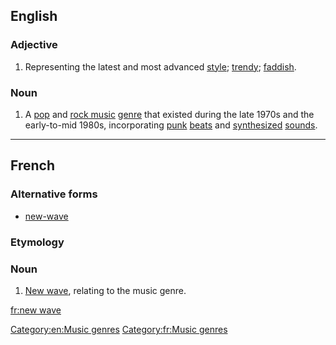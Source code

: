 ==English==
{{wikipedia|New Wave music}}

===Adjective===
{{en-adj|pos=[[new]] [[wave]]}}

# Representing the latest and most advanced [[style]]; [[trendy]]; [[faddish]].

===Noun===
{{en-noun|-}}

# A [[pop music|pop]] and [[rock music]] [[genre]] that existed during the late 1970s and the early-to-mid 1980s, incorporating [[punk rock|punk]] [[beat]]s and [[synthesizer|synthesized]] [[sound]]s.

[[Category:en:Music genres]]
----

==French==

===Alternative forms===
* [[new-wave]]

===Etymology===
{{borrowing|en|lang=fr}}

===Noun===
{{infl|fr|noun|head=[[new]] [[wave]]|g=m|singular only}}

# [[new wave#English|New wave]], relating to the music genre.

[[Category:fr:Music genres]]

[[fr:new wave]]